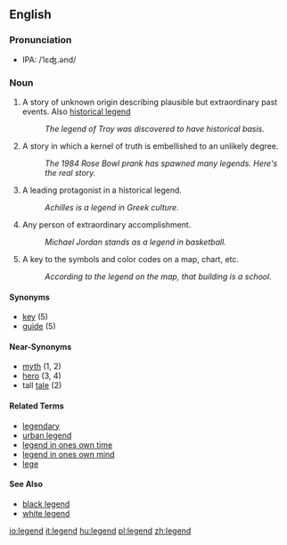 ==English==
=== Pronunciation ===
*IPA: /ˈlɛʤ.ənd/

=== Noun ===

#A story of unknown origin describing plausible but extraordinary past events.  Also [[historical legend]]
#: ''The legend of Troy was discovered to have historical basis.''
#A story in which a kernel of truth is embellished to an unlikely degree.
#: ''The 1984 Rose Bowl prank has spawned many legends.  Here's the real story.''
#A leading protagonist in a historical legend.
#: ''Achilles is a legend in Greek culture.''
#Any person of extraordinary accomplishment.
#: ''Michael Jordan stands as a legend in basketball.''
#A key to the symbols and color codes on a map, chart, etc.
#: ''According to the legend on the map, that building is a school.''

==== Synonyms ====
*[[key]] (5)
*[[guide]] (5)

==== Near-Synonyms ====
*[[myth]] (1, 2)
*[[hero]] (3, 4)
*tall [[tale]] (2)

====Related Terms====
*[[legendary]]
*[[urban legend]]
*[[legend in ones own time]]
*[[legend in ones own mind]]
*[[lege]]

====See Also====
*[[black legend]]
*[[white legend]]

[[io:legend]]
[[it:legend]]
[[hu:legend]]
[[pl:legend]]
[[zh:legend]]
